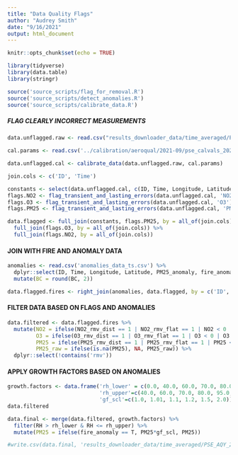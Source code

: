 ```yaml
---
title: "Data Quality Flags"
author: "Audrey Smith"
date: "9/16/2021"
output: html_document
---
```


```r
knitr::opts_chunk$set(echo = TRUE)
```

```r
library(tidyverse)
library(data.table)
library(stringr)

source('source_scripts/flag_for_removal.R')
source('source_scripts/detect_anomalies.R')
source('source_scripts/calibrate_data.R')
```


##### FLAG CLEARLY INCORRECT MEASUREMENTS #####

```r
data.unflagged.raw <- read.csv("results_downloader_data/time_averaged/PSE_AQY_60_min_2021-10-07.csv")

cal.params <- read.csv('../calibration/aeroqual/2021-09/pse_calvals_2021-09.csv')

data.unflagged.cal <- calibrate_data(data.unflagged.raw, cal.params)

```

```r
join.cols <- c('ID', 'Time')

constants <- select(data.unflagged.cal, c(ID, Time, Longitude, Latitude, TEMP, RH, DP))
flags.NO2 <- flag_transient_and_lasting_errors(data.unflagged.cal, 'NO2')
flags.O3 <- flag_transient_and_lasting_errors(data.unflagged.cal, 'O3')
flags.PM25 <- flag_transient_and_lasting_errors(data.unflagged.cal, 'PM25')

data.flagged <- full_join(constants, flags.PM25, by = all_of(join.cols)) %>%
  full_join(flags.O3, by = all_of(join.cols)) %>%
  full_join(flags.NO2, by = all_of(join.cols))
```

#### JOIN WITH FIRE AND ANOMALY DATA

```r
anomalies <- read.csv('anomalies_data_ts.csv') %>%
  dplyr::select(ID, Time, Longitude, Latitude, PM25_anomaly, fire_anomaly, BC, BC_pct) %>%
  mutate(BC = round(BC, 2))

data.flagged.fires <- right_join(anomalies, data.flagged, by = c('ID', 'Time', 'Longitude', 'Latitude'))
```

#### FILTER DATA BASED ON FLAGS AND ANOMALIES

```r
data.filtered <- data.flagged.fires %>%
  mutate(NO2 = ifelse(NO2_rmv_dist == 1 | NO2_rmv_flat == 1 | NO2 < 0 | NO2 > 150, NA, NO2),
         O3 = ifelse(O3_rmv_dist == 1 | O3_rmv_flat == 1 | O3 < 0 | O3 > 150, NA, O3),
         PM25 = ifelse(PM25_rmv_dist == 1 | PM25_rmv_flat == 1 | PM25 < 0 | (PM25 > 400 & fire_anomaly == F), NA, PM25),
         PM25_raw = ifelse(is.na(PM25), NA, PM25_raw)) %>%
  dplyr::select(!contains('rmv'))
```

#### APPLY GROWTH FACTORS BASED ON ANOMALIES

```r
growth.factors <- data.frame('rh_lower' = c(0.0, 40.0, 60.0, 70.0, 80.0, 95.0), 
                             'rh_upper'=c(40.0, 60.0, 70.0, 80.0, 95.0, 100.0), 
                             'gf_scl'=c(1.0, 1.01, 1.1, 1.2, 1.5, 2.0))
data.filtered

data.final <- merge(data.filtered, growth.factors) %>%
  filter(RH > rh_lower & RH <= rh_upper) %>%
  mutate(PM25 = ifelse(fire_anomaly == T, PM25*gf_scl, PM25))

#write.csv(data.final, 'results_downloader_data/time_averaged/PSE_AQY_2021-10-07_processed.csv', row.names = F)
```





















